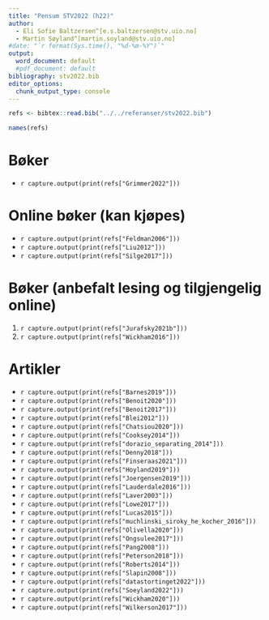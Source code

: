 ```yaml
---
title: "Pensum STV2022 (h22)"
author:
  - Eli Sofie Baltzersen^[e.s.baltzersen@stv.uio.no]
  - Martin Søyland^[martin.soyland@stv.uio.no]
#date: "`r format(Sys.time(), "%d-%m-%Y")`"
output:
  word_document: default
  #pdf_document: default
bibliography: stv2022.bib
editor_options:
  chunk_output_type: console
---
```



```r
refs <- bibtex::read.bib("../../referanser/stv2022.bib")

names(refs)
```


# Bøker

- `r capture.output(print(refs["Grimmer2022"]))`


# Online bøker (kan kjøpes)


- `r capture.output(print(refs["Feldman2006"]))`
- `r capture.output(print(refs["Liu2012"]))`
- `r capture.output(print(refs["Silge2017"]))`

# Bøker (anbefalt lesing og tilgjengelig online)

1. `r capture.output(print(refs["Jurafsky2021b"]))`
1. `r capture.output(print(refs["Wickham2016"]))`

# Artikler

- `r capture.output(print(refs["Barnes2019"]))`
- `r capture.output(print(refs["Benoit2020"]))`
- `r capture.output(print(refs["Benoit2017"]))`
- `r capture.output(print(refs["Blei2012"]))`
- `r capture.output(print(refs["Chatsiou2020"]))`
- `r capture.output(print(refs["Cooksey2014"]))`
- `r capture.output(print(refs["dorazio_separating_2014"]))`
- `r capture.output(print(refs["Denny2018"]))`
- `r capture.output(print(refs["Finseraas2021"]))`
- `r capture.output(print(refs["Hoyland2019"]))`
- `r capture.output(print(refs["Joergensen2019"]))`
- `r capture.output(print(refs["Lauderdale2016"]))`
- `r capture.output(print(refs["Laver2003"]))`
- `r capture.output(print(refs["Lowe2017"]))`
- `r capture.output(print(refs["Lucas2015"]))`
- `r capture.output(print(refs["muchlinski_siroky_he_kocher_2016"]))`
- `r capture.output(print(refs["Olivella2020"]))`
- `r capture.output(print(refs["Ongsulee2017"]))`
- `r capture.output(print(refs["Pang2008"]))`
- `r capture.output(print(refs["Peterson2018"]))`
- `r capture.output(print(refs["Roberts2014"]))`
- `r capture.output(print(refs["Slapin2008"]))`
- `r capture.output(print(refs["datastortinget2022"]))`
- `r capture.output(print(refs["Soeyland2022"]))`
- `r capture.output(print(refs["Wickham2020"]))`
- `r capture.output(print(refs["Wilkerson2017"]))`
